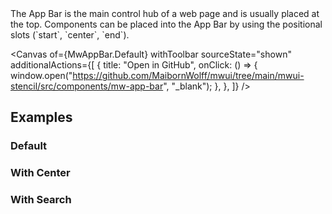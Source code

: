 
<Title>App Bar</Title>

<Subtitle>
  The App Bar is the main control hub of a web page and is usually placed at the top. Components can be placed into the App Bar by using the positional slots (`start`, `center`,
  `end`).
</Subtitle>

<Canvas
  of={MwAppBar.Default}
  withToolbar
  sourceState="shown"
  additionalActions={[
    {
      title: "Open in GitHub",
      onClick: () => {
        window.open("https://github.com/MaibornWolff/mwui/tree/main/mwui-stencil/src/components/mw-app-bar", "_blank");
      },
    },
  ]}
/>

<ArgTypes of={MwAppBar} />

## Examples

### Default

<Canvas of={MwAppBar.Default} />

### With Center

<Canvas of={MwAppBar.Center} />

### With Search

<Canvas of={MwAppBar.Search} />
